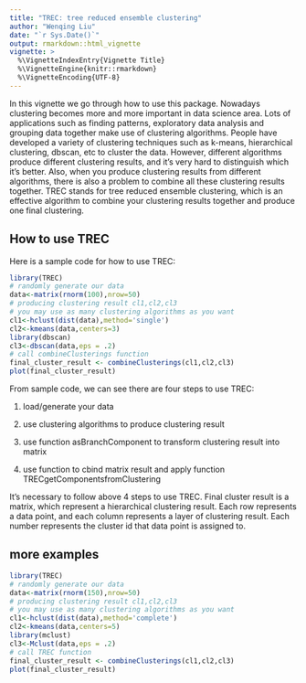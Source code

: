 ```yaml
---
title: "TREC: tree reduced ensemble clustering"
author: "Wenqing Liu"
date: "`r Sys.Date()`"
output: rmarkdown::html_vignette
vignette: >
  %\VignetteIndexEntry{Vignette Title}
  %\VignetteEngine{knitr::rmarkdown}
  %\VignetteEncoding{UTF-8}
---
```


In this vignette we go through how to use this package. Nowadays clustering becomes more and more important in data science area. Lots of applications such as finding patterns, exploratory data analysis and grouping data together make use of clustering algorithms. People have developed a variety of clustering techniques such as k-means, hierarchical clustering, dbscan, etc to cluster the data. However, different algorithms produce different clustering results, and it's very hard to distinguish which it's better. Also, when you produce clustering results from different algorithms, there is also a problem to combine all these clustering results together. TREC stands for tree reduced ensemble clustering, which is an effective algorithm to combine your clustering results together and produce one final clustering.

## How to use TREC
Here is a sample code for how to use TREC:
```r
library(TREC)
# randomly generate our data
data<-matrix(rnorm(100),nrow=50)
# producing clustering result cl1,cl2,cl3
# you may use as many clustering algorithms as you want
cl1<-hclust(dist(data),method='single')
cl2<-kmeans(data,centers=3)
library(dbscan)
cl3<-dbscan(data,eps = .2)
# call combineClusterings function
final_cluster_result <- combineClusterings(cl1,cl2,cl3)
plot(final_cluster_result)
```

From sample code, we can see there are four steps to use TREC:

1. load/generate your data

2. use clustering algorithms to produce clustering result

3. use function asBranchComponent to transform clustering result into matrix

4. use function to cbind matrix result and apply function TRECgetComponentsfromClustering

It's necessary to follow above 4 steps to use TREC. Final cluster result is a matrix, which represent a hierarchical clustering result. Each row represents a data point, and each column represents a layer of clustering result. Each number represents the cluster id that data point is assigned to.

## more examples
```r
library(TREC)
# randomly generate our data
data<-matrix(rnorm(150),nrow=50)
# producing clustering result cl1,cl2,cl3
# you may use as many clustering algorithms as you want
cl1<-hclust(dist(data),method='complete')
cl2<-kmeans(data,centers=5)
library(mclust)
cl3<-Mclust(data,eps = .2)
# call TREC function
final_cluster_result <- combineClusterings(cl1,cl2,cl3)
plot(final_cluster_result)
```


